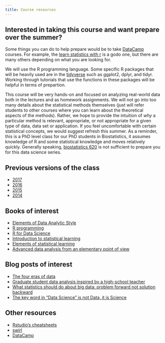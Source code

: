```yaml
---
title: Course resources
---
```


## Interested in taking this course and want prepare over the summer? 

Some things you can do to help prepare would be to take [DataCamp](https://www.datacamp.com/) courses. For example, the [learn statistics with r](https://www.datacamp.com/tracks/learn-statistics-with-r) is a godo one, but there are many others depending on what you are looking for. 

We will use the R programming language. Some specific R packages that will be heavily used are in the [tidyverse](https://www.tidyverse.org) such as ggplot2, dplyr, and tidyr. Working through tutorials that use the functions in these packages will be helpful in terms of prepartion. 

This course will be very hands-on and focused on analyzing real-world data both in the lectures and as homework assignments. We will not go into too many details about the statistical methods themselves (just will refer students to other courses where you can learn about the theoretical aspects of the methods). Rather, we hope to provide the intuition of _why_ a particular method is relevant, appropriate, or not appropriate for a given type of data, data set or application. If you feel uncomfortable with certain statistical concepts, we would suggest refresh this summer. As a reminder, this is a PhD level class for our PhD students in Biostatistics, it assumes knowledge of R and some statistical knowledge and moves relatively quickly. Generally speaking, [biostatistics 620](https://www.jhsph.edu/courses/course/25916/2018/140.621.01/statistical-methods-in-public-health-i) is not sufficient to prepare you for this data science series. 


## Previous versions of the class

* [2017](http://jtleek.com/advdatasci)
* [2016](http://jtleek.com/advdatasci16/)
* [2015](http://jtleek.com/advdatasci15/)
* [2014](https://github.com/jtleek/jhsph753and4)

## Books of interest

* [Elements of Data Analytic Style](https://leanpub.com/datastyle)
* [R programming](https://leanpub.com/rprogramming)
* [R for Data Science](http://r4ds.had.co.nz)
* [Introduction to statistical learning](http://www-bcf.usc.edu/~gareth/ISL/)
* [Elements of statistical learning](https://web.stanford.edu/~hastie/ElemStatLearn/)
* [Advanced data analysis from an elementary point of view](http://www.stat.cmu.edu/~cshalizi/ADAfaEPoV/)


## Blog posts of interest

* [The four eras of data](https://simplystatistics.org/2016/12/16/the-four-eras-of-data/)
* [Graduate student data analysis inspired by a high-school teacher](https://simplystatistics.org/2011/10/22/graduate-student-data-analysis-inspired-by-a/)
* [What statistics should do about big data: problem forward not solution backward](https://simplystatistics.org/2013/05/29/what-statistics-should-do-about-big-data-problem-forward-not-solution-backward/)
* [The key word in "Data Science" is not Data, it is Science](https://simplystatistics.org/2013/12/12/the-key-word-in-data-science-is-not-data-it-is-science/)


## Other resources

* [Rstudio's cheatsheets](http://www.rstudio.com/resources/cheatsheets/)
* [swirl](http://swirlstats.com/)
* [DataCamp](https://www.datacamp.com/)